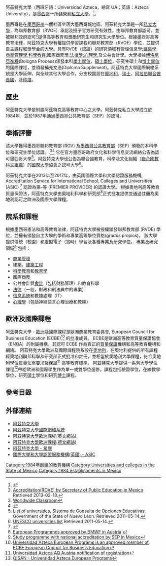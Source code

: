 {{Infobox University
|name = 阿茲特克大學
|native_name = Azteca University 
|latin_name = Universidad Azteca 
|image_name =
|motto =
|established = 1984
|type = [[非營利|非營利]][[私立大學|私立大學]]
|endowment = 
|staff = 
|faculty = 1,450 <small> (2011) </small>
|students =16,200 <small> (2011) </small>
|provost =
|principal = 
|chancellor = Miguel Agustín López Reyes
|vice_chancellor = 
|rector = José Agustín López González Pacheco
|city = [[查爾科|查爾科]]
|country = [[墨西哥|墨西哥]]
|campus = [[查爾科|查爾科]], [[坎昆|坎昆]], [[Coahuila|Zaragoza]]
|affiliations = 
|website = http://www.universidadazteca.edu.mx
}}

阿茲特克大學（西班牙語：Universidad Azteca，縮寫 UA；英語：Azteca University），是[[墨西哥|墨西哥]]一所[[非營利|非營利]][[私立大學|私立大學]]。<ref>{{Cite web |url=http://www.universidadazteca.edu.mx/ |title=官網 |accessdate=2016-11-04 |archive-date=2009-06-27 |archive-url=https://web.archive.org/web/20090627143657/http://www.universidadazteca.edu.mx/ |dead-url=no }}</ref>。

墨西哥是在[[墨西哥州|墨西哥州]]一個社區坐落大墨西哥城地區。阿茲特克大學是一所[[私立大學|私立大學]]，為聯邦教育部（RVOE）承認及授予官方研究有效性，由聯邦教育部認可，並被聯邦政府認可<ref>[http://www.universidadazteca.net/yahoo_site_admin/assets/docs/reporteCNT_feb2013.48190245.pdf#National Accreditation(ROVE) by Secretary of Public Education in Mexico] Retrieved 2013-02-18.</ref>提供高等教育和獎勵研究生和研究生大學學位。根據墨西哥高等教育法律，阿茲特克大學有權提供學習課程和聯邦教育部（RVOE）學位，並提供自主課程和獎學金的大學。具有RVOE（認證）的研究領域有管理信息學;[[建築學|建築學]];[[商業管理學|商業管理學]];[[科學教育|科學教育]];國際商務學;[[法律學|法律學]];[[心理學|心理學]];及公共會計學。大學根據[[博洛尼亞進程|博洛尼亞進程]](Bologna Process)頒發本科[[學士學位|學士學位]]，[[碩士學位|碩士學位]]，研究生碩士和[[博士學位|博士學位]]的國際課程，並頒發補充文憑(Diploma Supplement)。阿茲特克大學國際網絡系統是大學延伸，與全球其他大學合作，分支校園設在[[奧地利|奧地利]]，[[瑞士|瑞士]]，[[阿拉伯聯合酋長國|阿拉伯聯合酋長國]]，及[[印度|印度]]。

==歷史==
阿茲特克大學是附屬阿茲特克高等教育中心之大學。阿茲特克私立大學成立於1984年，並於1987年通過墨西哥公共教育部（SEP）的認可。

==學術評審==
該大學獲得墨西哥聯邦教育部 (ROV) 及[[墨西哥公共教育部|墨西哥公共教育部]]（SEP）頒發的本科學位和研究生學位認證。.<ref>[http://www.worldwide.edu/ci/austria/schools/111373.html Worldwide Classroom]</ref><ref>{{Cite web |url=http://www.coaching-institutes.net/Universidad-Azteca.php |title=International Association of Coaching-Institutes, ICI |access-date=2016-11-08 |archive-url=https://web.archive.org/web/20130330022404/http://www.coaching-institutes.net/Universidad-Azteca.php |archive-date=2013-03-30 |dead-url=yes }}</ref> 它在官方墨西哥政府文化和科學信息交流網絡公告為認可墨西哥大學<ref>[http://www.nl.gob.mx/?P=scoe_op_nac_mexico List of universities], Sistema de Consulta de Opciones Educativas, Government of the State of Nuevo Leon. Retrieved 2011-05-14.</ref>。阿茲特克大學也公告為聯合國教育，科學及文化組織（[[聯合國教科文組織|聯合國教科文組織]]）的[[國際大學協會|國際大學協會]]之認可大學<ref>[http://www.unesco.org/iau/onlinedatabases/list_data/m-nw.html#Mexico [[UNESCO|UNESCO]] universities list] Retrieved 2011-05-14.</ref>。

阿茲特克大學在2013年至2017年，由英國國際大學和大學認證服務機構, Accreditation Service for International School, Colleges and Universities (ASIC) <ref>{{Cite web |url=http://www.asic.org.uk/ |title=Accreditation Service for International School, Colleges and Universities (ASIC) |accessdate=2016-11-07 |archive-date=2019-07-13 |archive-url=https://web.archive.org/web/20190713162606/https://www.asic.org.uk/ |dead-url=yes }}</ref> 認證為第–等 (PREMIER PROVIDER) 的認證大學。 根據奧地利高等教育質量保證法，阿茲特克大學由奧地利科學和研究部<ref>[http://wissenschaft.bmwfw.gv.at/bmwfw/wissenschaft-hochschulen/registrierte-ausl-studien/registrierte-auslaendische-einrichtungen/universidad-azteca-uauniversidad-central-de-nicaragua-ucn/# European Programmes approved by BMWF in Austria] {{webarchive|url=https://web.archive.org/web/20141026172220/http://wissenschaft.bmwfw.gv.at/bmwfw/wissenschaft-hochschulen/registrierte-ausl-studien/registrierte-auslaendische-einrichtungen/universidad-azteca-uauniversidad-central-de-nicaragua-ucn/ |date=2014-10-26 }}</ref>正式批准提供並通過註冊為奧地利認可之歐洲及國際大學課程。

==院系和課程==
根據墨西哥憲法和高等教育法律，阿茲特克大學被授權頒發聯邦教育部 (RVOE) 學位，並擁有頒發自主大學的學術和專業高等學位資格(grados propios)。 該大學提供傳統（校園）和虛擬電子（實時）學習及各種專業及研究學位。 專業及研究領域<ref>[http://www.universidadazteca.net/yahoo_site_admin/assets/docs/reporteCNT_feb2013.48190245.pdf# Study programme with national accreditation by SEP in Mexico]</ref> 包括：

* [[商業管理|商業管理]]
* 建築，[[建築工程|建築工程]]
* [[科學教育|科學教育]]和[[教育學|教育學]]
* 國際商務
* 公共會計與[[會計|會計]]（包括財務管理）和教育科學
* [[法律|法律]]（一般，財政和刑法典中的專業）
* [[信息系統|信息系統]]和數據處理（IT）
* [[心理學|心理學]]（包括神經語言心理治療和教練）

==歐洲及國際課程==
阿茲特克大學 - [[歐洲|歐洲]]及國際課程是歐洲商業教育委員會, European Council for Business Education (ECBE)<ref>[http://www.universidadazteca.net/yahoo_site_admin/assets/docs/Membership_certificate_ECBE_2013.5991327.pdf# Universidad Azteca European Programs is an approved member of ECBE European Council for Business Education ]</ref> 的批准成員。 ECBE是歐洲高等教育質量保證協會（ENQA）的附屬機構，其認可 ECBE 作為真正的[[質量保證|質量保證]]機構和高等教育機構和網絡。 阿茲特克大學歐洲及國際課程院系設在[[奧地利|奧地利]]，在奧地利提供的所有課程經奧地利聯邦科學和研究部正式批准和註冊，並相當於奧地利大學課程，符合奧地利學位質量法案要求及保證<ref>[http://www.universidadazteca.net/yahoo_site_admin/assets/docs/AQA_Registrierung_2015.355103314.pdf# Universidad Azteca AQ Austria notification of registration ]</ref> 高等教育標準。 阿茲特克大學提供一系列大學學位課程<ref>[http://www.qisan.com/members/institutional-members/universidad-azteca-european-programmes/# QISAN - Universidad Azteca European Programs]{{Dead link|date=2019年11月 |bot=InternetArchiveBot |fix-attempted=yes }}</ref>帶給歐洲和國際學生作為單一或雙學位進修，課程包括驗證學位，在線教學學位，研究[[碩士|碩士]]學位和研究[[博士|博士]]課程。



==參考目錄==
{{Reflist}}


==外部連結==
* [http://www.universidadazteca.edu.mx 阿茲特克大學 ] {{Wayback|url=http://www.universidadazteca.edu.mx/ |date=20090627143657 }}
* [http://univ-azteca.edu.mx/ 阿茲特克大學國際網絡系統]
* [http://www.universidadazteca.net/ 阿茲特克大學歐洲課程(英文網站)]
* [http://uni-azteca.ac.at/ 阿茲特克大學歐洲課程(德文網站)]
* [http://azteca-university.webnode.com/ 阿茲特克大學 - 希臘]
* [http://www.asic.org.uk/ 國際大學和大學認證服務機構(英國) - ASIC] {{Wayback|url=http://www.asic.org.uk/ |date=20190713162606 }}

[[Category:1984年創建的教育機構|Category:1984年創建的教育機構]]
[[Category:Universities_and_colleges_in_the_State_of_Mexico|Category:Universities and colleges in the State of Mexico]]
[[Category:1984_establishments_in_Mexico|Category:1984 establishments in Mexico]]